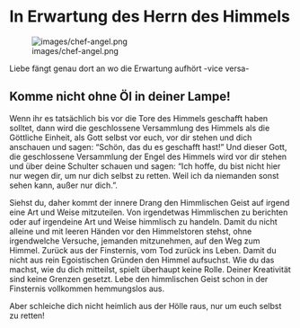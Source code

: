 # In Erwartung des Herrn des Himmels

![images/chef-angel.png](images/chef-angel.png)

Liebe fängt genau dort an
wo die Erwartung aufhört
-vice versa-


## Komme nicht ohne Öl in deiner Lampe!
Wenn ihr es tatsächlich bis vor die Tore des Himmels geschafft haben solltet, dann wird die geschlossene Versammlung des Himmels als die Göttliche Einheit, als Gott selbst vor euch, vor dir stehen und dich anschauen und sagen: "Schön, das du es geschafft hast!" Und dieser Gott, die geschlossene Versammlung der Engel des Himmels wird vor dir stehen und über deine Schulter schauen und sagen: "Ich hoffe, du bist nicht hier nur wegen dir, um nur dich selbst zu retten. Weil ich da niemanden sonst sehen kann, außer nur dich.".

Siehst du, daher kommt der innere Drang den Himmlischen Geist auf irgend eine Art und Weise mitzuteilen. Von irgendetwas Himmlischen zu berichten oder auf irgendeine Art und Weise himmlisch zu handeln. Damit du nicht alleine und mit leeren Händen vor den Himmelstoren stehst, ohne irgendwelche Versuche, jemanden mitzunehmen, auf den Weg zum Himmel. Zurück aus der Finsternis, vom Tod zurück ins Leben. Damit du nicht aus rein Egoistischen Gründen den Himmel aufsuchst. Wie du das machst, wie du dich mitteilst, spielt überhaupt keine Rolle. Deiner Kreativität sind keine Grenzen gesetzt. Lebe den himmlischen Geist schon in der Finsternis vollkommen hemmungslos aus.

Aber schleiche dich nicht heimlich aus der Hölle raus, nur um euch selbst zu retten!

